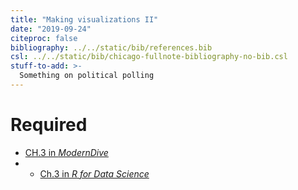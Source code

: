 ```yaml
---
title: "Making visualizations II"
date: "2019-09-24"
citeproc: false
bibliography: ../../static/bib/references.bib
csl: ../../static/bib/chicago-fullnote-bibliography-no-bib.csl
stuff-to-add: >-
  Something on political polling
---
```


# Required

- <i class="fas fa-book"></i> [CH.3 in *ModernDive*](https://moderndive.com/3-viz.html)
- - <i class="fas fa-book"></i> [Ch.3 in *R for Data Science*](https://r4ds.had.co.nz/data-visualisation.html)

